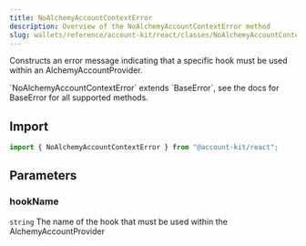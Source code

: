 ```yaml
---
title: NoAlchemyAccountContextError
description: Overview of the NoAlchemyAccountContextError method
slug: wallets/reference/account-kit/react/classes/NoAlchemyAccountContextError/constructor
---
```


Constructs an error message indicating that a specific hook must be used within an AlchemyAccountProvider.

<Note>
  `NoAlchemyAccountContextError` extends `BaseError`, see the docs for BaseError
  for all supported methods.
</Note>

## Import

```ts
import { NoAlchemyAccountContextError } from "@account-kit/react";
```

## Parameters

### hookName

`string`
The name of the hook that must be used within the AlchemyAccountProvider
